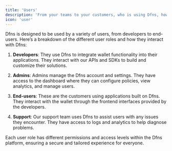 ```yaml
---
title: 'Users'
description: 'From your teams to your customers, who is using Dfns, how they use it'
icon: 'user'
---
```

Dfns is designed to be used by a variety of users, from developers to end-users. Here’s a breakdown of the different user roles and how they interact with Dfns:

1. **Developers**: They use Dfns to integrate wallet functionality into their applications. They interact with our APIs and SDKs to build and customize their solutions.

2. **Admins**: Admins manage the Dfns account and settings. They have access to the dashboard where they can configure policies, view analytics, and manage users.

3. **End-users**: These are the customers using applications built on Dfns. They interact with the wallet through the frontend interfaces provided by the developers.

4. **Support**: Our support team uses Dfns to assist users with any issues they encounter. They have access to logs and analytics to help diagnose problems.

Each user role has different permissions and access levels within the Dfns platform, ensuring a secure and tailored experience for everyone.

